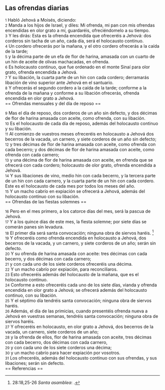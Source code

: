 == Las ofrendas diarias ==

{{anchor|1}} <small>1</small> Habló Jehová a Moisés, diciendo:<br>
{{anchor|2}} <small>2</small> Manda a los hijos de Israel, y diles: Mi ofrenda, mi pan con mis ofrendas encendidas en olor grato a mí, guardaréis, ofreciéndomelo a su tiempo.<br>
{{anchor|3}} <small>3</small> Y les dirás: Esta es la ofrenda encendida que ofreceréis a Jehová: dos corderos sin tacha de un año, cada día, será el holocausto continuo.<br>
{{anchor|4}} <small>4</small> Un cordero ofrecerás por la mañana, y el otro cordero ofrecerás a la caída de la tarde;<br>
{{anchor|5}} <small>5</small> y la décima parte de un efa   de flor de harina, amasada con un cuarto de un hin de aceite de olivas machacadas, en ofrenda.<br>
{{anchor|6}} <small>6</small> Es holocausto continuo, que fue ordenado en el monte Sinaí para olor grato, ofrenda encendida a Jehová.<br>
{{anchor|7}} <small>7</small> Y su libación, la cuarta parte de un hin   con cada cordero; derramarás libación de vino superior ante Jehová en el santuario.<br>
{{anchor|8}} <small>8</small> Y ofrecerás el segundo cordero a la caída de la tarde; conforme a la ofrenda de la mañana y conforme a su libación ofrecerás, ofrenda encendida en olor grato a Jehová.<br>
== Ofrendas mensuales y del día de reposo ==

{{anchor|9}} <small>9</small> Mas el día de reposo, dos corderos de un año sin defecto, y dos décimas de flor de harina amasada con aceite, como ofrenda, con su libación.<br>
{{anchor|10}} <small>10</small> Es el holocausto de cada día de reposo, además del holocausto continuo y su libación.<br>
{{anchor|11}} <small>11</small> Al comienzo de vuestros meses ofreceréis en holocausto a Jehová dos becerros de la vacada, un carnero, y siete corderos de un año sin defecto;<br>
{{anchor|12}} <small>12</small> y tres décimas de flor de harina amasada con aceite, como ofrenda con cada becerro; y dos décimas de flor de harina amasada con aceite, como ofrenda con cada carnero;<br>
{{anchor|13}} <small>13</small> y una décima de flor de harina amasada con aceite, en ofrenda que se ofrecerá con cada cordero; holocausto de olor grato, ofrenda encendida a Jehová.<br>
{{anchor|14}} <small>14</small> Y sus libaciones de vino, medio hin   con cada becerro, y la tercera parte de un hin con cada carnero, y la cuarta parte de un hin con cada cordero. Este es el holocausto de cada mes por todos los meses del año.<br>
{{anchor|15}} <small>15</small> Y un macho cabrío en expiación se ofrecerá a Jehová, además del holocausto continuo con su libación.<br>
== Ofrendas de las fiestas solemnes ==

{{anchor|16}} <small>16</small> Pero en el mes primero, a los catorce días del mes, será la pascua de Jehová.<br>
{{anchor|17}} <small>17</small> Y a los quince días de este mes, la fiesta solemne; por siete días se comerán panes sin levadura.<br>
{{anchor|18}} <small>18</small> El primer día será santa convocación; ninguna obra de siervos haréis. <ref>28:18,25-26 ''Santa asamblea'': {{lib|LU|128|6|6}}.</ref><br>
{{anchor|19}} <small>19</small> Y ofreceréis como ofrenda encendida en holocausto a Jehová, dos becerros de la vacada, y un carnero, y siete corderos de un año; serán sin defecto.<br>
{{anchor|20}} <small>20</small> Y su ofrenda de harina amasada con aceite: tres décimas con cada becerro, y dos décimas con cada carnero;<br>
{{anchor|21}} <small>21</small> y con cada uno de los siete corderos ofreceréis una décima.<br>
{{anchor|22}} <small>22</small> Y un macho cabrío por expiación, para reconciliaros.<br>
{{anchor|23}} <small>23</small> Esto ofreceréis además del holocausto de la mañana, que es el holocausto continuo.<br>
{{anchor|24}} <small>24</small> Conforme a esto ofreceréis cada uno de los siete días, vianda y ofrenda encendida en olor grato a Jehová; se ofrecerá además del holocausto continuo, con su libación.<br>
{{anchor|25}} <small>25</small> Y el séptimo día tendréis santa convocación; ninguna obra de siervos haréis.<br>
{{anchor|26}} <small>26</small> Además, el día de las primicias, cuando presentéis ofrenda nueva a Jehová en vuestras semanas, tendréis santa convocación; ninguna obra de siervos haréis.<br>
{{anchor|27}} <small>27</small> Y ofreceréis en holocausto, en olor grato a Jehová, dos becerros de la vacada, un carnero, siete corderos de un año;<br>
{{anchor|28}} <small>28</small> y la ofrenda de ellos, flor de harina amasada con aceite, tres décimas con cada becerro, dos décimas con cada carnero,<br>
{{anchor|29}} <small>29</small> y con cada uno de los siete corderos una décima;<br>
{{anchor|30}} <small>30</small> y un macho cabrío para hacer expiación por vosotros.<br>
{{anchor|31}} <small>31</small> Los ofreceréis, además del holocausto continuo con sus ofrendas, y sus libaciones; serán sin defecto.<br>
== Referencias ==

<references />
